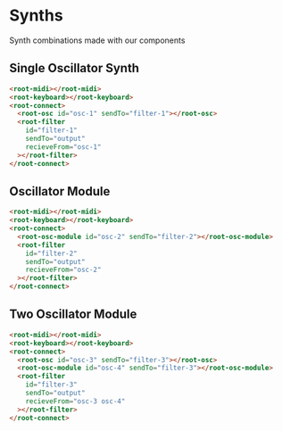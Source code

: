 <!-- Oscillator-Documentation.mdx -->


# Synths

Synth combinations made with our components

## Single Oscillator Synth

```html
<root-midi></root-midi>
<root-keyboard></root-keyboard>
<root-connect>
  <root-osc id="osc-1" sendTo="filter-1"></root-osc>
  <root-filter
    id="filter-1"
    sendTo="output"
    recieveFrom="osc-1"
  ></root-filter>
</root-connect>
```
<Story id="demos-synth--basic" />


## Oscillator Module

```html
<root-midi></root-midi>
<root-keyboard></root-keyboard>
<root-connect>
  <root-osc-module id="osc-2" sendTo="filter-2"></root-osc-module>
  <root-filter
    id="filter-2"
    sendTo="output"
    recieveFrom="osc-2"
  ></root-filter>
</root-connect>
```
<Story id="demos-synth--synth-oscillator-module" />


## Two Oscillator Module

```html
<root-midi></root-midi>
<root-keyboard></root-keyboard>
<root-connect>
  <root-osc id="osc-3" sendTo="filter-3"></root-osc>
  <root-osc-module id="osc-4" sendTo="filter-3"></root-osc-module>
  <root-filter
    id="filter-3"
    sendTo="output"
    recieveFrom="osc-3 osc-4"
  ></root-filter>
</root-connect>
```
<Story id="demos-synth--synth-two-oscillator-types" />
